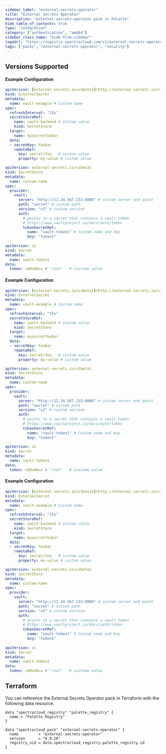 ```yaml
---
sidebar_label: "external-secrets-operator"
title: "External Secrets Operator"
description: "external-secrets-operator pack in Palette"
hide_table_of_contents: true
type: "integration"
category: ["authentication", "amd64"]
sidebar_class_name: "hide-from-sidebar"
logoUrl: "https://registry.spectrocloud.com/v1/external-secrets-operator/blobs/sha256:ee6f7f347d381852582f688c70b2564b0a346c2b2ed1221310889075a4453c6d?type=image.webp"
tags: ["packs", "external-secrets-operator", "security"]
---
```


<RedirectPackPage packName="external-secrets-operator" />

## Versions Supported

<Tabs queryString="parent">
<TabItem label="0.9.x" value="0.9.x">

#### Example Configuration

```yml
apiVersion: [external-secrets.io/v1beta1](http://external-secrets.io/v1beta1)
kind: ExternalSecret
metadata:
  name: vault-example # Custom name
spec:
  refreshInterval: "15s"
  secretStoreRef:
    name: vault-backend # Custom value
    kind: SecretStore
  target:
    name: mysecretfoobar
  data:
  - secretKey: foobar
    remoteRef:
      key: secret/foo   # custom value
      property: my-value # custom value

```

```yml
apiVersion: external-secrets.io/v1beta1
kind: SecretStore
metadata:
  name: custom-name
spec:
  provider:
    vault:
      server: "http://12.34.567.133:0000" # custom server end point
      path: "secret" # custom path
      version: "v2" # custom version
      auth:
        # points to a secret that contains a vault token
        # https://www.vaultproject.io/docs/auth/token
        tokenSecretRef:
          name: "vault-token1" # Custom name and key
          key: "token1"
---
apiVersion: v1
kind: Secret
metadata:
  name: vault-token1
data:
  token: cm9vdA== # "root"   # custome value
```

</TabItem>

<TabItem label="0.6.x" value="0.6.x">

#### Example Configuration

```yml
apiVersion: [external-secrets.io/v1beta1](http://external-secrets.io/v1beta1)
kind: ExternalSecret
metadata:
  name: vault-example # Custom name
spec:
  refreshInterval: "15s"
  secretStoreRef:
    name: vault-backend # Custom value
    kind: SecretStore
  target:
    name: mysecretfoobar
  data:
  - secretKey: foobar
    remoteRef:
      key: secret/foo   # custom value
      property: my-value # custom value

```

```yml
apiVersion: external-secrets.io/v1beta1
kind: SecretStore
metadata:
  name: custom-name
spec:
  provider:
    vault:
      server: "http://12.34.567.133:0000" # custom server end point
      path: "secret" # custom path
      version: "v2" # custom version
      auth:
        # points to a secret that contains a vault token
        # https://www.vaultproject.io/docs/auth/token
        tokenSecretRef:
          name: "vault-token1" # Custom name and key
          key: "token1"
---
apiVersion: v1
kind: Secret
metadata:
  name: vault-token1
data:
  token: cm9vdA== # "root"   # custome value
```

</TabItem>

<TabItem label="0.5.x" value="0.5.x">

#### Example Configuration

```yml
apiVersion: [external-secrets.io/v1beta1](http://external-secrets.io/v1beta1)
kind: ExternalSecret
metadata:
  name: vault-example # Custom name
spec:
  refreshInterval: "15s"
  secretStoreRef:
    name: vault-backend # Custom value
    kind: SecretStore
  target:
    name: mysecretfoobar
  data:
  - secretKey: foobar
    remoteRef:
      key: secret/foo   # custom value
      property: my-value # custom value

```

```yml
apiVersion: external-secrets.io/v1beta1
kind: SecretStore
metadata:
  name: custom-name
spec:
  provider:
    vault:
      server: "http://12.34.567.133:0000" # custom server end point
      path: "secret" # custom path
      version: "v2" # custom version
      auth:
        # points to a secret that contains a vault token
        # https://www.vaultproject.io/docs/auth/token
        tokenSecretRef:
          name: "vault-token1" # Custom name and key
          key: "token1"
---
apiVersion: v1
kind: Secret
metadata:
  name: vault-token1
data:
  token: cm9vdA== # "root"   # custome value
```

</TabItem>
</Tabs>

## Terraform

You can reference the External Secrets Operator pack in Terraform with the following data resource.

```hcl
data "spectrocloud_registry" "palette_registry" {
  name = "Palette Registry"
}

data "spectrocloud_pack" "external-secrets-operator" {
  name         = "external-secrets-operator"
  version      = "0.9.16"
  registry_uid = data.spectrocloud_registry.palette_registry.id
}
```
